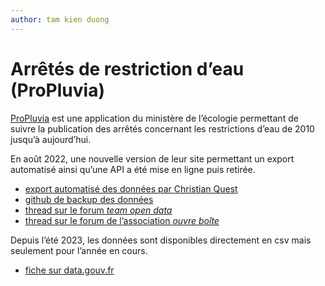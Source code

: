 ```yaml
---
author: tam kien duong
---
```


# Arrêtés de restriction d'eau (ProPluvia)

[ProPluvia][1] est une application du ministère de l'écologie permettant de suivre la publication des arrêtés concernant les restrictions d'eau de 2010 jusqu'à aujourd'hui.

[1]: http://propluvia.developpement-durable.gouv.fr/propluvia/faces/index.jsp

En août 2022, une nouvelle version de leur site permettant un export automatisé ainsi qu'une API a été mise en ligne puis retirée.

- [export automatisé des données par Christian Quest](http://data.cquest.org/propluvia/)
- [github de backup des données](https://github.com/taniki/propluvia)
- [thread sur le forum *team open data*](https://teamopendata.org/t/propluvia/3853/1)
- [thread sur le forum de l'association *ouvre boîte*](https://forum.ouvre-boite.org/t/donnees-propluvia-arretes-de-secheresse/442)

Depuis l'été 2023, les données sont disponibles directement en csv mais seulement pour l'année en cours.

- [fiche sur data.gouv.fr](https://www.data.gouv.fr/fr/datasets/donnee-secheresse-propluvia/)
